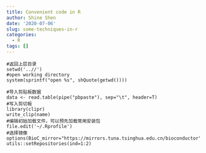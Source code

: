 ```yaml
---
title: Convenient code in R
author: Shine Shen
date: '2020-07-06'
slug: some-techniques-in-r
categories:
  - R
tags: []
---
```

```
#返回上层目录
setwd('..//')
#open working directory
system(sprintf("open %s", shQuote(getwd())))

#导入剪贴板数据
data <- read.table(pipe("pbpaste"), sep="\t", header=T)
#写入剪切板
library(clipr)
write_clip(name)
#编辑初始加载文件，可以预先加载常用安装包
file.edit('~/.Rprofile')
#选择镜像
options(BioC_mirror="https://mirrors.tuna.tsinghua.edu.cn/bioconductor")
utils::setRepositories(ind=1:2)
```